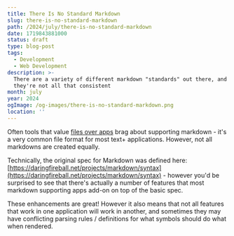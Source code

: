 ```yaml
---
title: There Is No Standard Markdown
slug: there-is-no-standard-markdown
path: /2024/july/there-is-no-standard-markdown
date: 1719843881000
status: draft
type: blog-post
tags:
  - Development
  - Web Development
description: >-
  There are a variety of different markdown "standards" out there, and sometimes
  they're not all that consistent
month: july
year: 2024
ogImage: /og-images/there-is-no-standard-markdown.png
location: ''
---
```



Often tools that value [files over apps](https://stephango.com/file-over-app) brag about supporting markdown - it's a very common file format for most text+ applications. However, not all markdowns are created equally.

Technically, the original spec for Markdown was defined here: [https://daringfireball.net/projects/markdown/syntax](https://daringfireball.net/projects/markdown/syntax) - however you'd be surprised to see that there's actually a number of features that most markdown supporting apps add-on on top of the basic spec.

These enhancements are great! However it also means that not all features that work in one application will work in another, and sometimes they may have conflicting parsing rules / definitions for what symbols should do what when rendered.
